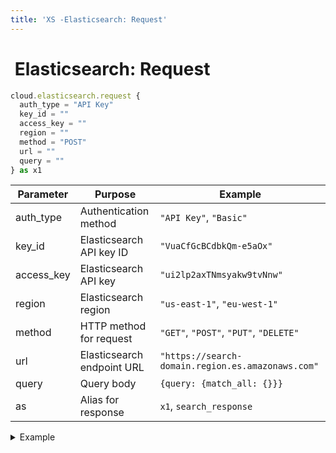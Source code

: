 ```yaml
---
title: 'XS -Elasticsearch: Request'
---
```


# <img src="../assets/docuBadge (11).png" alt="" data-size="line" /> Elasticsearch: Request <a href="#xs-elasticsearch-request" id="xs-elasticsearch-request"></a>

```javascript
cloud.elasticsearch.request {
  auth_type = "API Key"
  key_id = ""
  access_key = ""
  region = ""
  method = "POST"
  url = ""
  query = ""
} as x1
```

| Parameter   | Purpose                    | Example                                           |
| ----------- | -------------------------- | ------------------------------------------------- |
| auth\_type  | Authentication method      | `"API Key"`, `"Basic"`                            |
| key\_id     | Elasticsearch API key ID   | `"VuaCfGcBCdbkQm-e5aOx"`                          |
| access\_key | Elasticsearch API key      | `"ui2lp2axTNmsyakw9tvNnw"`                        |
| region      | Elasticsearch region       | `"us-east-1"`, `"eu-west-1"`                      |
| method      | HTTP method for request    | `"GET"`, `"POST"`, `"PUT"`, `"DELETE"`            |
| url         | Elasticsearch endpoint URL | `"https://search-domain.region.es.amazonaws.com"` |
| query       | Query body                 | `{query: {match_all: {}}}`                        |
| as          | Alias for response         | `x1`, `search_response`                           |

<details>

<summary>Example</summary>

```javascript
cloud.elasticsearch.request {
  auth_type = "API Key"
  key_id = $env.ES_KEY_ID
  access_key = $env.ES_ACCESS_KEY
  region = "us-west-2"
  method = "POST"
  url = "https://my-domain.es.amazonaws.com/products/_search"
  query = {
    query: {
      match: {
        name: "search term"
      }
    }
  }
} as search_results
```

* Makes direct requests to Elasticsearch
* Supports all Elasticsearch APIs
* Flexible query construction
* Returns raw Elasticsearch response

</details>

